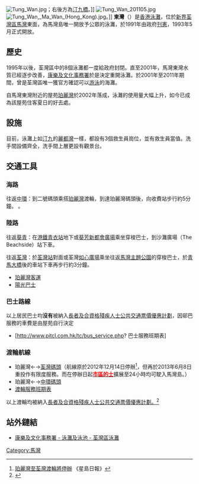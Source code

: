 [[File:Tung_Wan.jpg|thumb]]；右後方為[[汀九橋|汀九橋]]。]]
[[File:Tung_Wan_201105.jpg|thumb]]
[[File:Tung_Wan,_Ma_Wan_(Hong_Kong).jpg|thumb]]。]]
'''東灣'''（{{lang-en|Tung Wan}}）是[[香港泳灘|香港泳灘]]，位於[[新界|新界]][[荃灣區|荃灣區]][[馬灣|馬灣]]東面，為馬灣島唯一開放予公眾的泳灘，於1991年由政府[[香港憲報|刊憲]]，1993年5月正式開放。

==歷史==
1995年以後，荃灣區中的8個泳灘都一度給政府封閉。直至2001年，馬灣東灣水質已經逐步改善，[[康樂及文化事務署|康樂及文化事務署]]於是決定重開泳灘。於2001年至2011年期間，曾是荃灣區唯一獲官方確認可以[[游泳|游泳]]的海灘。

自馬灣東灣附近的屋苑[[珀麗灣|珀麗灣]]於2002年落成，泳灘的使用量大幅上升，如今已成為該屋苑住客夏日的好去處。

==設施==
目前，泳灘上如[[汀九|汀九]]的[[麗都灣|麗都灣]]一樣，都設有3個救生員崗位，並有救生員當值。洗手間設備齊全，洗手間上層更設有觀景台。

==交通工具==
===海路===
往返[[中環|中環]]：到二號碼頭乘搭[[珀麗灣|珀麗灣]]渡輪，到達珀麗灣碼頭後，向收費站步行約5分鐘。
。
===陸路===
往返[[葵青|葵青]]：在[[港鐵|港鐵]][[青衣站|青衣站]]地下或[[葵芳|葵芳]][[新都會廣場|新都會廣場]]乘坐穿梭巴士，到沙灘廣場（The Beachside）站下車。

往返[[荃灣|荃灣]]：於[[荃灣站|荃灣站]]對面或荃灣[[如心廣場|如心廣場]]乘坐往返[[馬灣主題公園|馬灣主題公園]]的穿梭巴士，於[[青馬大橋|青馬大橋]]後的車站下車再步行約3分鐘。

*[[珀麗灣客運|珀麗灣客運]]
*[[陽光巴士|陽光巴士]]

===巴士路線===
{{新界居民巴士簡單列表|NR330|NR331|NR331S|NR332|NR338}}以上居民巴士均'''沒有'''被納入[[長者及合資格殘疾人士公共交通票價優惠計劃|長者及合資格殘疾人士公共交通票價優惠計劃]]，因邨巴服務的車費是由屋苑自行決定
*[http://www.pitcl.com.hk/tc/bus_service.php? 巴士服務班期表] {{Wayback|url=http://www.pitcl.com.hk/tc/bus_service.php |date=20200227154121 }}

===渡輪航線===
*珀麗灣←→[[荃灣碼頭|荃灣碼頭]]（航線原於2012年12月14日停辦<ref>[http://hk.news.yahoo.com/珀麗灣至荃灣渡輪將停辦-220948414.html 珀麗灣至荃灣渡輪將停辦] {{Wayback|url=http://hk.news.yahoo.com/%E7%8F%80%E9%BA%97%E7%81%A3%E8%87%B3%E8%8D%83%E7%81%A3%E6%B8%A1%E8%BC%AA%E5%B0%87%E5%81%9C%E8%BE%A6-220948414.html |date=20121227225034 }} 《星島日報》</ref>，但再於2013年6月8日重投作有限度服務。而在停辦日起[[香港的士|'''<span style="color: red;">市區的士</span>''']]擴展至24小時均可駛入馬灣島。）
*珀麗灣←→[[中環碼頭|中環碼頭]]
*[http://www.pitcl.com.hk/tc/ferry_service.php 渡輪服務班期表] {{Wayback|url=http://www.pitcl.com.hk/tc/ferry_service.php |date=20200227150642 }}
以上渡輪均被納入[[長者及合資格殘疾人士公共交通票價優惠計劃|長者及合資格殘疾人士公共交通票價優惠計劃。]]<ref>{{Cite web|title=【長者乘車優惠】馬灣巴士無兩蚊車搭 長者為慳錢坐渡輪再轉地鐵|url=https://www.hk01.com/18區新聞/289009/長者乘車優惠-馬灣巴士無兩蚊車搭-長者為慳錢坐渡輪再轉地鐵|accessdate=2021-04-08|date=2019-01-30|last=柯詠敏|work=香港01|language=zh-HK|archive-date=2021-08-07|archive-url=https://web.archive.org/web/20210807125809/https://www.hk01.com/18%E5%8D%80%E6%96%B0%E8%81%9E/289009/%E9%95%B7%E8%80%85%E4%B9%98%E8%BB%8A%E5%84%AA%E6%83%A0-%E9%A6%AC%E7%81%A3%E5%B7%B4%E5%A3%AB%E7%84%A1%E5%85%A9%E8%9A%8A%E8%BB%8A%E6%90%AD-%E9%95%B7%E8%80%85%E7%82%BA%E6%85%B3%E9%8C%A2%E5%9D%90%E6%B8%A1%E8%BC%AA%E5%86%8D%E8%BD%89%E5%9C%B0%E9%90%B5|dead-url=no}}</ref>

==站外鏈結==
* [https://web.archive.org/web/20150501164914/http://www.lcsd.gov.hk/tc/beach/swim-intro/swim-location-nt/swim-address-tw.html 康樂及文化事務署 - 泳灘及泳池 - 荃灣區泳灘]

{{香港海灘}}
{{香港海灣}}

[[Category:馬灣|Category:馬灣]]